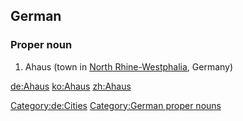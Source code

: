 {{wikipedia}}
{{wikipedia|lang=de}}
==German==

===Proper noun===
{{head|de|proper nouns}}
# Ahaus (town in [[North Rhine-Westphalia]], Germany)
[[Category:de:Cities]]
[[Category:German proper nouns]]

[[de:Ahaus]]
[[ko:Ahaus]]
[[zh:Ahaus]]